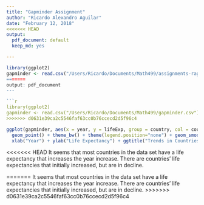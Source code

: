 ```yaml
---
title: "Gapminder Assignment"
author: "Ricardo Alexandro Aguilar"
date: "February 12, 2018"
<<<<<<< HEAD
output: 
  pdf_document: default
  keep_md: yes

---
```

  
```r
library(ggplot2)
gapminder <- read.csv("/Users/Ricardo/Documents/Math499/assignments-raguilar11/gapminder.csv")
=======
output: pdf_document
---

```r
library(ggplot2)
gapminder <- read.csv("/Users/Ricardo/Documents/Math499/gapminder.csv")
>>>>>>> d0631e39ca2c5546faf63cc0b76ccecd2d5f96c4
```
  
```r
ggplot(gapminder, aes(x = year, y = lifeExp, group = country, col = country)) +
  geom_point() + theme_bw() + theme(legend.position="none") + geom_smooth(se = FALSE) +
  xlab("Year") + ylab("Life Expectancy") + ggtitle("Trends in Countries' Life Expectancy")
```
  
<<<<<<< HEAD
It seems that most countries in the data set have a life expectancy that increases the year increase. There are countries' life expectancies that initially increased, but are in decline. 
  
=======
It seems that most countries in the data set have a life expectancy that increases the year increase. There are countries' life expectancies that initially increased, but are in decline.
>>>>>>> d0631e39ca2c5546faf63cc0b76ccecd2d5f96c4
